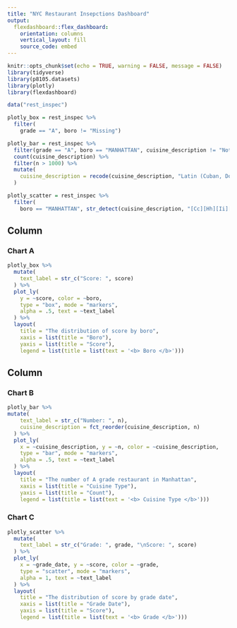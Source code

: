 ```yaml
---
title: "NYC Restaurant Insepctions Dashboard"
output: 
  flexdashboard::flex_dashboard:
    orientation: columns
    vertical_layout: fill
    source_code: embed
---
```


```r
knitr::opts_chunk$set(echo = TRUE, warning = FALSE, message = FALSE)
library(tidyverse)
library(p8105.datasets)
library(plotly)
library(flexdashboard)

data("rest_inspec")
```

```r
plotly_box = rest_inspec %>%
  filter(
    grade == "A", boro != "Missing")

plotly_bar = rest_inspec %>% 
  filter(grade == "A", boro == "MANHATTAN", cuisine_description != "Not Listed/Not Applicable") %>% 
  count(cuisine_description) %>% 
  filter(n > 1000) %>% 
  mutate(
    cuisine_description = recode(cuisine_description, "Latin (Cuban, Dominican, Puerto Rican, South & Central American)" = "Latin")
  ) 

plotly_scatter = rest_inspec %>% 
  filter(
    boro == "MANHATTAN", str_detect(cuisine_description, "[Cc][Hh][Ii][Nn][Ee][Ss][Ee]"), grade != "Not Yet Graded") 
```


Column {data-width=650}
-------------------------------------------------------------------------

### Chart A

```r
plotly_box %>%
  mutate(
    text_label = str_c("Score: ", score)
  ) %>% 
  plot_ly(
    y = ~score, color = ~boro,
    type = "box", mode = "markers",
    alpha = .5, text = ~text_label
  ) %>% 
  layout(
    title = "The distribution of score by boro",
    xaxis = list(title = "Boro"),
    yaxis = list(title = "Score"),
    legend = list(title = list(text = '<b> Boro </b>')))

```



Column {data-width=350}
-------------------------------------------------------------------------


### Chart B

```r

plotly_bar %>% 
mutate(
    text_label = str_c("Number: ", n),
    cuisine_description = fct_reorder(cuisine_description, n)
  ) %>% 
  plot_ly(
    x = ~cuisine_description, y = ~n, color = ~cuisine_description,
    type = "bar", mode = "markers",
    alpha = .5, text = ~text_label
  ) %>% 
  layout(
    title = "The number of A grade restaurant in Manhattan",
    xaxis = list(title = "Cuisine Type"),
    yaxis = list(title = "Count"),
    legend = list(title = list(text = '<b> Cuisine Type </b>')))
```


### Chart C

```r

plotly_scatter %>% 
  mutate(
    text_label = str_c("Grade: ", grade, "\nScore: ", score)
  ) %>% 
  plot_ly(
    x = ~grade_date, y = ~score, color = ~grade,
    type = "scatter", mode = "markers",
    alpha = 1, text = ~text_label
  ) %>% 
  layout(
    title = "The distribution of score by grade date",
    xaxis = list(title = "Grade Date"),
    yaxis = list(title = "Score"),
    legend = list(title = list(text = '<b> Grade </b>')))
```
